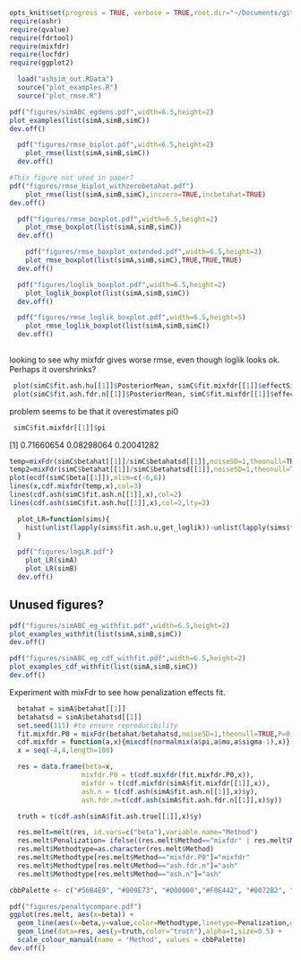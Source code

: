 ```r
opts_knit$set(progress = TRUE, verbose = TRUE,root.dir="~/Documents/git/ash/paper/Rcode")
require(ashr)
require(qvalue)
require(fdrtool)
require(mixfdr)
require(locfdr)
require(ggplot2)   
```


```r
  load("ashsim_out.RData")
  source("plot_examples.R")
  source("plot_rmse.R")
```



```r
pdf("figures/simABC_egdens.pdf",width=6.5,height=2)
plot_examples(list(simA,simB,simC))
dev.off()
```


```r
  pdf("figures/rmse_biplot.pdf",width=6.5,height=2)
    plot_rmse(list(simA,simB,simC))
  dev.off()

#This figure not used in paper?
pdf("figures/rmse_biplot_withzerobetahat.pdf")
    plot_rmse(list(simA,simB,simC),inczero=TRUE,incbetahat=TRUE)
dev.off()

```



```r

  pdf("figures/rmse_boxplot.pdf",width=6.5,height=2)
    plot_rmse_boxplot(list(simA,simB,simC))
  dev.off()

    pdf("figures/rmse_boxplot_extended.pdf",width=6.5,height=2)
    plot_rmse_boxplot(list(simA,simB,simC),TRUE,TRUE,TRUE)
  dev.off()


```

```r

  pdf("figures/loglik_boxplot.pdf",width=6.5,height=2)
    plot_loglik_boxplot(list(simA,simB,simC))
  dev.off()


```



```r

  pdf("figures/rmse_loglik_boxplot.pdf",width=6.5,height=5)
    plot_rmse_loglik_boxplot(list(simA,simB,simC))
  dev.off()
 
```

looking to see why mixfdr gives worse rmse, even though loglik looks ok.
Perhaps it overshrinks?
```r
 plot(simC$fit.ash.hu[[1]]$PosteriorMean, simC$fit.mixfdr[[1]]$effectSize)
 plot(simC$fit.ash.fdr.n[[1]]$PosteriorMean, simC$fit.mixfdr[[1]]$effectSize)
```

problem seems to be that it overestimates pi0
```r
 simC$fit.mixfdr[[1]]$pi
```
[1] 0.71660654 0.08298064 0.20041282


```r
temp=mixFdr(simC$betahat[[1]]/simC$betahatsd[[1]],noiseSD=1,theonull=TRUE,calibrate=TRUE)
temp2=mixFdr(simC$betahat[[1]]/simC$betahatsd[[1]],noiseSD=1,theonull=TRUE,J=10,plot=FALSE)
plot(ecdf(simC$beta[[1]]),xlim=c(-6,6))
lines(x,cdf.mixfdr(temp,x),col=3)
lines(cdf.ash(simC$fit.ash.n[[1]],x),col=2)
lines(cdf.ash(simC$fit.ash.hu[[1]],x),col=2,lty=2)
```



```r
  plot_LR=function(sims){
    hist(unlist(lapply(sims$fit.ash.u,get_loglik))-unlist(lapply(sims$fit.ash.n,get_loglik)), xlab="loglik difference", main="loglik differences for nullbiased prior vs mle",nclass=10)
  }

  pdf("figures/logLR.pdf")
    plot_LR(simA)
    plot_LR(simB)
  dev.off()
```

## Unused figures?

```r

pdf("figures/simABC_eg_withfit.pdf",width=6.5,height=2)
plot_examples_withfit(list(simA,simB,simC))
dev.off()
```

```r
pdf("figures/simABC_eg_cdf_withfit.pdf",width=6.5,height=2)
plot_examples_cdf_withfit(list(simA,simB,simC))
dev.off()
```

Experiment with mixFdr to see how penalization effects fit. 
```r
  betahat = simA$betahat[[1]]
  betahatsd = simA$betahatsd[[1]]
  set.seed(111) #to ensure reproducibility
  fit.mixfdr.P0 = mixFdr(betahat/betahatsd,noiseSD=1,theonull=TRUE,P=0,plot=FALSE)
  cdf.mixfdr = function(a,x){mixcdf(normalmix(a$pi,a$mu,a$sigma-1),x)}
  x = seq(-4,4,length=100)

  res = data.frame(beta=x,
                  mixfdr.P0 = t(cdf.mixfdr(fit.mixfdr.P0,x)),
                  mixfdr = t(cdf.mixfdr(simA$fit.mixfdr[[1]],x)),
                  ash.n = t(cdf.ash(simA$fit.ash.n[[1]],x)$y),
                  ash.fdr.n=t(cdf.ash(simA$fit.ash.fdr.n[[1]],x)$y))

  truth = t(cdf.ash(simA$fit.ash.true[[1]],x)$y)

  res.melt=melt(res, id.vars=c("beta"),variable.name="Method")   
  res.melt$Penalization= ifelse((res.melt$Method=="mixfdr" | res.melt$Method=="ash.fdr.n"),"Default","Minimal")
  res.melt$Methodtype=as.character(res.melt$Method)
  res.melt$Methodtype[res.melt$Method=="mixfdr.P0"]="mixfdr"
  res.melt$Methodtype[res.melt$Method=="ash.fdr.n"]="ash"
  res.melt$Methodtype[res.melt$Method=="ash.n"]="ash"

cbbPalette <- c("#56B4E9", "#009E73", "#000000","#F0E442", "#0072B2", "#E69F00",  "#D55E00", "#CC79A7")

pdf("figures/penaltycompare.pdf")
ggplot(res.melt, aes(x=beta)) +
  geom_line(aes(x=beta,y=value,color=Methodtype,linetype=Penalization,group=Method),size=1.5,alpha=0.8) +
  geom_line(data=res, aes(y=truth,color="truth"),alpha=1,size=0.5) +
  scale_colour_manual(name = 'Method', values = cbbPalette)
dev.off()
```

